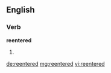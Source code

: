 ==English==

===Verb===
'''reentered'''

# {{en-past of|reenter}}

[[de:reentered]]
[[mg:reentered]]
[[vi:reentered]]